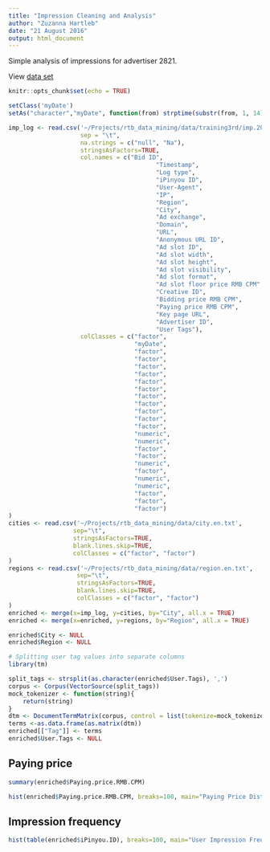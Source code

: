 ```yaml
---
title: "Impression Cleaning and Analysis"
author: "Zuzanna Hartleb"
date: "21 August 2016"
output: html_document
---
```


Simple analysis of impressions for advertiser 2821.

View [data set](https://github.com/nemusa/rtb_data_mining/blob/master/data/training3rd/imp.20131021.adv2821.limit1000.txt)

```r
knitr::opts_chunk$set(echo = TRUE)
```

```r
setClass('myDate')
setAs("character","myDate", function(from) strptime(substr(from, 1, 14), format="%Y%m%d%H%M%S"))

imp_log <- read.csv('~/Projects/rtb_data_mining/data/training3rd/imp.20131021.adv2821.limit1000.txt',
                    sep = "\t",
                    na.strings = c("null", "Na"),
                    stringsAsFactors=TRUE,
                    col.names = c("Bid ID",
                                         "Timestamp",
                                         "Log type",
                                         "iPinyou ID",
                                         "User-Agent",
                                         "IP",
                                         "Region",
                                         "City",
                                         "Ad exchange",
                                         "Domain",
                                         "URL",
                                         "Anonymous URL ID",
                                         "Ad slot ID",
                                         "Ad slot width",
                                         "Ad slot height",
                                         "Ad slot visibility",
                                         "Ad slot format",
                                         "Ad slot floor price RMB CPM",
                                         "Creative ID",
                                         "Bidding price RMB CPM",
                                         "Paying price RMB CPM",
                                         "Key page URL",
                                         "Advertiser ID",
                                         "User Tags"),
                    colClasses = c("factor",
                                   "myDate",
                                   "factor",
                                   "factor",
                                   "factor",
                                   "factor",
                                   "factor",
                                   "factor",
                                   "factor",
                                   "factor",
                                   "factor",
                                   "factor",
                                   "factor",
                                   "numeric",
                                   "numeric",
                                   "factor",
                                   "factor",
                                   "numeric",
                                   "factor",
                                   "numeric",
                                   "numeric",
                                   "factor",
                                   "factor",
                                   "factor")
)
cities <- read.csv('~/Projects/rtb_data_mining/data/city.en.txt',
                  sep="\t",
                  stringsAsFactors=TRUE,
                  blank.lines.skip=TRUE,
                  colClasses = c("factor", "factor")
)
regions <- read.csv('~/Projects/rtb_data_mining/data/region.en.txt',
                   sep="\t",
                   stringsAsFactors=TRUE,
                   blank.lines.skip=TRUE,
                   colClasses = c("factor", "factor")
)
enriched <- merge(x=imp_log, y=cities, by="City", all.x = TRUE)
enriched <- merge(x=enriched, y=regions, by="Region", all.x = TRUE)

enriched$City <- NULL
enriched$Region <- NULL

# Splitting user tag values into separate columns
library(tm)

split_tags <- strsplit(as.character(enriched$User.Tags), ',')
corpus <- Corpus(VectorSource(split_tags))
mock_tokenizer <- function(string){
    return(string)
}
dtm <- DocumentTermMatrix(corpus, control = list(tokenize=mock_tokenizer, removePunctuation = FALSE, stopwords = FALSE))
terms <-as.data.frame(as.matrix(dtm))
enriched[["Tag"]] <- terms
enriched$User.Tags <- NULL
```

## Paying price

```r
summary(enriched$Paying.price.RMB.CPM)
```

```r
hist(enriched$Paying.price.RMB.CPM, breaks=100, main="Paying Price Distribution", xlab="RMB CPM", ylab=NULL)
```

## Impression frequency

```r
hist(table(enriched$iPinyou.ID), breaks=100, main="User Impression Frequency", xlab="Sum Of Ad Impressions", ylab=NULL)
```
